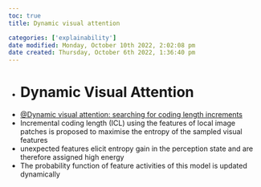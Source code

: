 ```yaml
---
toc: true
title: Dynamic visual attention

categories: ['explainability']
date modified: Monday, October 10th 2022, 2:02:08 pm
date created: Thursday, October 6th 2022, 1:36:40 pm
---
```


- # Dynamic Visual Attention
- [@Dynamic visual attention: searching for coding length increments](@Dynamic visual attention: searching for coding length increments.qmd)
- Incremental coding length (ICL) using the features of local image patches is proposed to maximise the entropy of the sampled visual features
- unexpected features elicit entropy gain in the perception state and are therefore assigned high energy
- The probability function of feature activities of this model is updated dynamically

